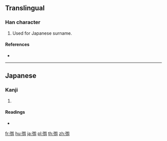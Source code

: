 ==Translingual==

===Han character===
{{Han char|rn=57|rad=弓|as=11|sn=14|four=|canj=NTBH|ids=⿰弓剪}}

# Used for Japanese surname.

====References====
* {{Han ref|kx=0360.381|hdz=21001.261|uh=5F45|ud=24389}}

----

==Japanese==

===Kanji===
{{ja-kanji|grade=|rs=弓11}}

# {{defn|lang=ja|sort=弓11}}

====Readings====
* {{ja-readings|on=|kun=[[なぎ]] (nagi)}}

[[fr:彅]]
[[hu:彅]]
[[ja:彅]]
[[pl:彅]]
[[th:彅]]
[[zh:彅]]